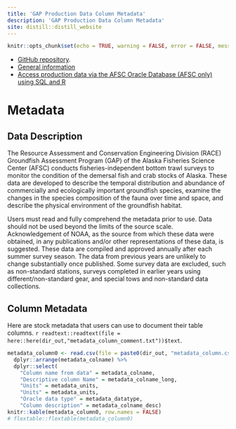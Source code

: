 ```yaml
---
title: 'GAP Production Data Column Metadata'
description: 'GAP Production Data Column Metadata'
site: distill::distill_website
---
```


```r
knitr::opts_chunk$set(echo = TRUE, warning = FALSE, error = FALSE, message = FALSE)
```

<!-- README.md is generated from README.Rmd. Please edit that file -->

- [GitHub repository](`r link_repo`).
- [General information](https://afsc-gap-products.github.io/gap_products/)
- [Access production data via the AFSC Oracle Database (AFSC only) using SQL and R](https://afsc-gap-products.github.io/gap_products//access-afsc-oracle-sql-r.html)

# Metadata

## Data Description

The Resource Assessment and Conservation Engineering Division (RACE) Groundfish Assessment Program (GAP) of the Alaska Fisheries Science Center (AFSC) conducts fisheries-independent bottom trawl surveys to monitor the condition of the demersal fish and crab stocks of Alaska. These data are developed to describe the temporal distribution and abundance of commercially and ecologically important groundfish species, examine the changes in the species composition of the fauna over time and space, and describe the physical environment of the groundfish habitat.

Users must read and fully comprehend the metadata prior to use. Data should not be used beyond the limits of the source scale. Acknowledgement of NOAA, as the source from which these data were obtained, in any publications and/or other representations of these data, is suggested. These data are compiled and approved annually after each summer survey season. The data from previous years are unlikely to change substantially once published. Some survey data are excluded, such as non-standard stations, surveys completed in earlier years using different/non-standard gear, and special tows and non-standard data collections.

## Column Metadata

Here are stock metadata that users can use to document their table columns. `r readtext::readtext(file = here::here(dir_out,"metadata_column_comment.txt"))$text`.

```r
metadata_column0 <- read.csv(file = paste0(dir_out, "metadata_column.csv"))  %>% 
  dplyr::arrange(metadata_colname) %>% 
  dplyr::select(
    "Column name from data" = metadata_colname, 
    "Descriptive column Name" = metadata_colname_long, 
    "Units" = metadata_units, 
    "Units" = metadata_units, 
    "Oracle data type" = metadata_datatype, 
    "Column description" = metadata_colname_desc)
knitr::kable(metadata_column0, row.names = FALSE)
# flextable::flextable(metadata_column0)
```

